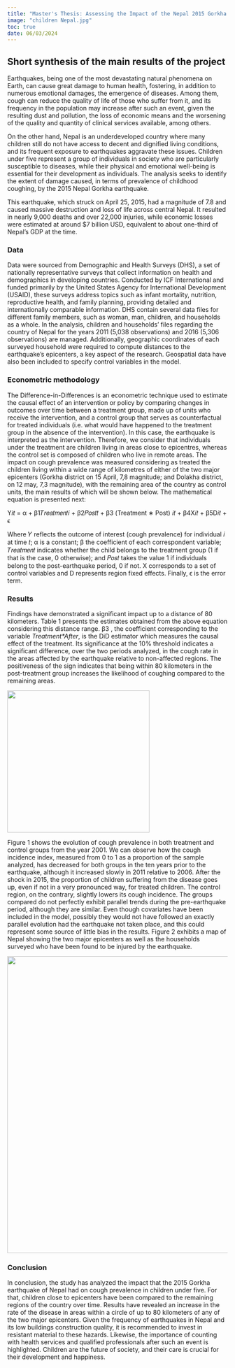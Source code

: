 ```yaml
---
title: "Master's Thesis: Assessing the Impact of the Nepal 2015 Gorkha Earthquake on Children's Health"
image: "children Nepal.jpg"
toc: true
date: 06/03/2024
---
```


## Short synthesis of the main results of the project

Earthquakes, being one of the most devastating natural phenomena on Earth, can cause great damage to human health, fostering, in addition to numerous emotional damages, the emergence of diseases. Among them, cough can reduce the quality of life of those who suffer from it, and its frequency in the population may increase after such an event, given the resulting dust and pollution, the loss of economic means and the worsening of the quality and quantity of clinical services available, among others.

On the other hand, Nepal is an underdeveloped country where many children still do not have access to decent and dignified living conditions, and its frequent exposure to earthquakes aggravate these issues. Children under five represent a group of individuals in society who are particularly susceptible to diseases, while their physical and emotional well-being is essential for their development as individuals. The analysis seeks to identify the extent of damage caused, in terms of prevalence of childhood coughing, by the 2015 Nepal Gorkha earthquake.

This earthquake, which struck on April 25, 2015, had a magnitude of 7.8 and caused massive destruction and loss of life across central Nepal. It resulted in nearly 9,000 deaths and over 22,000 injuries, while economic losses were estimated at around \$7 billion USD, equivalent to about one-third of Nepal’s GDP at the time.

### Data

Data were sourced from Demographic and Health Surveys (DHS), a set of nationally representative surveys that collect information on health and demographics in developing countries. Conducted by ICF International and funded primarily by the United States Agency for International Development (USAID), these surveys address topics such as infant mortality, nutrition, reproductive health, and family planning, providing detailed and internationally comparable information. DHS contain several data files for different family members, such as woman, man, children, and households as a whole. In the analysis, children and households’ files regarding the country of Nepal for the years 2011 (5,038 observations) and 2016 (5,306 observations) are managed. Additionally, geographic coordinates of each surveyed household were required to compute distances to the earthquake’s epicenters, a key aspect of the research. Geospatial data have also been included to specify control variables in the model.

### Econometric methodology

The Difference-in-Differences is an econometric technique used to estimate the causal effect of an intervention or policy by comparing changes in outcomes over time between a treatment group, made up of units who receive the intervention, and a control group that serves as counterfactual for treated individuals (i.e. what would have happened to the treatment group in the absence of the intervention). In this case, the earthquake is interpreted as the intervention. Therefore, we consider that individuals under the treatment are children living in areas close to epicentres, whereas the control set is composed of children who live in remote areas. The impact on cough prevalence was measured considering as treated the children living within a wide range of kilometres of either of the two major epicenters (Gorkha district on 15 April, 7,8 magnitude; and Dolakha district, on 12 may, 7,3 magnitude), with the remaining area of the country as control units, the main results of which will be shown below. The mathematical equation is presented next:

Y*it* = α + β1𝑇𝑟𝑒𝑎𝑡𝑚𝑒𝑛𝑡𝑖 + β2𝑃𝑜𝑠𝑡𝑡 + β3 (Treatment ∗ Post) 𝑖𝑡 + β4X𝑖𝑡 + β5D𝑖𝑡 + ϵ

Where 𝑌 reflects the outcome of interest (cough prevalence) for individual 𝑖 at time 𝑡; α is a constant; β the coefficient of each correspondent variable; 𝑇𝑟𝑒𝑎𝑡𝑚𝑒𝑛𝑡 indicates whether the child belongs to the treatment group (1 if that is the case, 0 otherwise); and 𝑃𝑜𝑠𝑡 takes the value 1 if individuals belong to the post-earthquake period, 0 if not. X corresponds to a set of control variables and D represents region fixed effects. Finally, ϵ is the error term.

### Results

Findings have demonstrated a significant impact up to a distance of 80 kilometers. Table 1 presents the estimates obtained from the above equation considering this distance range. β3 , the coefficient corresponding to the variable *Treatment\*After*, is the DiD estimator which measures the causal effect of the treatment. Its significance at the 10% threshold indicates a significant difference, over the two periods analyzed, in the cough rate in the areas affected by the earthquake relative to non-affected regions. The positiveness of the sign indicates that being within 80 kilometers in the post-treatment group increases the likelihood of coughing compared to the remaining areas.

![](images/clipboard-374487154.png){fig-align="center" width="325"}

Figure 1 shows the evolution of cough prevalence in both treatment and control groups from the year 2001. We can observe how the cough incidence index, measured from 0 to 1 as a proportion of the sample analyzed, has decreased for both groups in the ten years prior to the earthquake, although it increased slowly in 2011 relative to 2006. After the shock in 2015, the proportion of children suffering from the disease goes up, even if not in a very pronounced way, for treated children. The control region, on the contrary, slightly lowers its cough incidence. The groups compared do not perfectly exhibit parallel trends during the pre-earthquake period, although they are similar. Even though covariates have been included in the model, possibly they would not have followed an exactly parallel evolution had the earthquake not taken place, and this could represent some source of little bias in the results. Figure 2 exhibits a map of Nepal showing the two major epicenters as well as the households surveyed who have been found to be injured by the earthquake.

![](images/clipboard-2667512190.png){width="679"}

### Conclusion

In conclusion, the study has analyzed the impact that the 2015 Gorkha earthquake of Nepal had on cough prevalence in children under five. For that, children close to epicenters have been compared to the remaining regions of the country over time. Results have revealed an increase in the rate of the disease in areas within a circle of up to 80 kilometers of any of the two major epicenters. Given the frequency of earthquakes in Nepal and its low buildings construction quality, it is recommended to invest in resistant material to these hazards. Likewise, the importance of counting with health services and qualified professionals after such an event is highlighted. Children are the future of society, and their care is crucial for their development and happiness.
